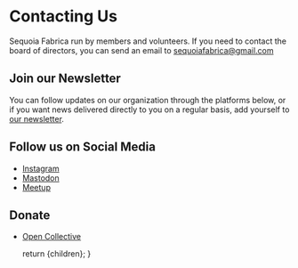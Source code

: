 
# Contacting Us

Sequoia Fabrica run by members and volunteers. If you need to contact the board of directors, you can send an email to <a href={urlConstants.mailto}>sequoiafabrica@gmail.com</a>

## Join our Newsletter

You can follow updates on our organization through the platforms below, or if you want news delivered directly to you on a regular basis, add yourself to <a href={urlConstants.tinyLetter}>our newsletter</a>.


## Follow us on Social Media

- [Instagram](https://www.instagram.com/sequoia.fabrica/)
- [Mastodon](https://sfba.social/@sequoiafabrica)
- [Meetup](https://www.meetup.com/sequoia-fabrica-community-workshop-and-classes/)


## Donate

- [Open Collective](https://opencollective.com/sequoia-fabrica)


  return <DocumentLayout>{children}</DocumentLayout>;
}